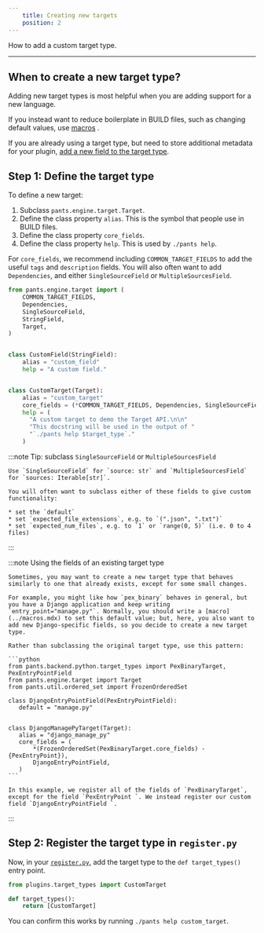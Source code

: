 ```yaml
---
    title: Creating new targets
    position: 2
---
```



How to add a custom target type.

---

## When to create a new target type?

Adding new target types is most helpful when you are adding support for a new language.

If you instead want to reduce boilerplate in BUILD files, such as changing default values, use [macros](../macros.mdx) .

If you are already using a target type, but need to store additional metadata for your plugin, [add a new field to the target type](./extending-existing-targets.mdx).

## Step 1: Define the target type

To define a new target:

1. Subclass `pants.engine.target.Target`.
2. Define the class property `alias`. This is the symbol that people use in BUILD files.
3. Define the class property `core_fields`.
4. Define the class property `help`. This is used by `./pants help`.

For `core_fields`, we recommend including `COMMON_TARGET_FIELDS` to add the useful `tags` and `description` fields. You will also often want to add `Dependencies`, and either `SingleSourceField` or `MultipleSourcesField`.

```python title="plugins/target_types.py"
from pants.engine.target import (
    COMMON_TARGET_FIELDS,
    Dependencies,
    SingleSourceField,
    StringField,
    Target,
)


class CustomField(StringField):
    alias = "custom_field"
    help = "A custom field."


class CustomTarget(Target):
    alias = "custom_target"
    core_fields = (*COMMON_TARGET_FIELDS, Dependencies, SingleSourceField, CustomField)
    help = (
      "A custom target to demo the Target API.\n\n"
      "This docstring will be used in the output of "
      "`./pants help $target_type`."
    )
```

:::note Tip: subclass `SingleSourceField` or `MultipleSourcesField`

    Use `SingleSourceField` for `source: str` and `MultipleSourcesField` for `sources: Iterable[str]`.

    You will often want to subclass either of these fields to give custom functionality:

    * set the `default`
    * set `expected_file_extensions`, e.g. to `(".json", ".txt")`
    * set `expected_num_files`, e.g. to `1` or `range(0, 5)` (i.e. 0 to 4 files)

:::

:::note Using the fields of an existing target type

    Sometimes, you may want to create a new target type that behaves similarly to one that already exists, except for some small changes.

    For example, you might like how `pex_binary` behaves in general, but you have a Django application and keep writing `entry_point="manage.py"`. Normally, you should write a [macro](../macros.mdx) to set this default value; but, here, you also want to add new Django-specific fields, so you decide to create a new target type.

    Rather than subclassing the original target type, use this pattern:

    ```python
    from pants.backend.python.target_types import PexBinaryTarget, PexEntryPointField
    from pants.engine.target import Target
    from pants.util.ordered_set import FrozenOrderedSet

    class DjangoEntryPointField(PexEntryPointField):
       default = "manage.py"


    class DjangoManagePyTarget(Target):
       alias = "django_manage_py"
       core_fields = (
           *(FrozenOrderedSet(PexBinaryTarget.core_fields) - {PexEntryPoint}),
           DjangoEntryPointField,
       )
    ```

    In this example, we register all of the fields of `PexBinaryTarget`, except for the field `PexEntryPoint `. We instead register our custom field `DjangoEntryPointField `.

:::

## Step 2: Register the target type in `register.py`

Now, in your [`register.py`](../overview.mdx), add the target type to the `def target_types()` entry point.

```python title="plugins/register.py"
from plugins.target_types import CustomTarget

def target_types():
    return [CustomTarget]
```

You can confirm this works by running `./pants help custom_target`.



